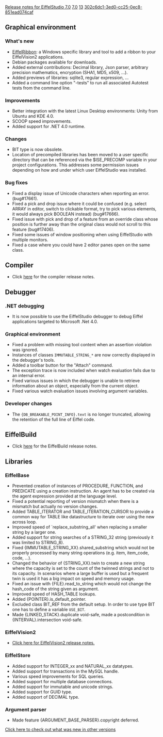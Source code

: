 [[Property:title|Release notes for EiffelStudio 7.0]]
[[Property:link_title|7.0]]
[[Property:weight|13]]
[[Property:uuid|302c6dc1-3ed0-cc25-0ec8-851ead074caf]]
==Graphical environment==

===What's new===
* [[EiffelRibbon]]: a Windows specific library and tool to add a ribbon to your EiffelVision2 applications.
* Debian packages available for downloads.
* Added external contributions: Decimal library, Json parser, arbitrary precision mathematics, encryption (SHA1, MD5, x509, ...).
* Added previews of libraries: sqlite3, regular expression, ...
* Added a command line option "-tests" to run all associated Autotest tests from the command line.

===Improvements===
* Better integration with the latest Linux Desktop environments: Unity from Ubuntu and KDE 4.0.
* SCOOP speed improvements.
* Added support for .NET 4.0 runtime.

===Changes===
* BIT type is now obsolete.
* Location of precompiled libraries has been moved to a user specific directory that can be referenced via the $ISE_PRECOMP variable in your project configurations. This addresses some permission issues depending on how and under which user EiffelStudio was installed.

===Bug fixes===
* Fixed a display issue of Unicode characters when reporting an error. (bug#17661).
* Fixed a pick and drop issue where it could be confused (e.g. select <e>ARRAY</e> in editor, switch to clickable format, try to pick various elements, it would always pick <e>BOOLEAN</e> instead) (bug#17666).
* Fixed issue with pick and drop of a feature from an override class whose position is further away than the original class would not scroll to this feature (bug#17406).
* Fixed some issues of window positioning when using EiffelStudio with multiple monitors.
* Fixed a case where you could have 2 editor panes open on the same class.

==Compiler==
* Click [[Major changes between ISE Eiffel 6.8 and ISE Eiffel 7.0|here]] for the compiler release notes.

==Debugger==
=== .NET debugging ===
* It is now possible to use the EiffelStudio debugger to debug Eiffel applications targeted to Microsoft .Net 4.0. 
{{caution|Currently, to debug Eiffel targeted to Microsoft .Net 4.0, it is necessary to set the preference "debugger.dotnet.keep_stepping_info_dotnet_feature" to "False" in order to avoid problems when using the debugger's "Step into" command.}}

===Graphical environment===
* Fixed a problem with missing tool content when an assertion violation was ignored.
* Instances of classes <code>IMMUTABLE_STRING_*</code> are now correctly displayed in the debugger's tools.
* Added a toolbar button for the "Attach" command.
* The exception trace is now included when watch evaluation fails due to an internal error.
* Fixed various issues in which the debugger is unable to retrieve information about an object, especially from the current object.
* Fixed various watch evaluation issues involving argument variables.

===Developer changes===
* The <code>{DB_BREAKABLE_POINT_INFO}.text</code> is no longer truncated, allowing the retention of the full line of Eiffel code.

==EiffelBuild==
* Click [[EiffelBuild Version History|here]]  for the EiffelBuild release notes.

==Libraries==

===EiffelBase===
* Prevented creation of instances of <e>PROCEDURE</e>, <e>FUNCTION</e>, and <e>PREDICATE</e> using a creation instruction. An agent has to be created via the agent expression provided at the language level.
* Fixed a potential reporting of version mismatch when there is a mismatch but actually no version changes.
* Added <e>TABLE_ITERATOR</e> and <e>TABLE_ITERATION_CURSOR</e> to provide a common way for <e>TABLE</e> like datastructure to iterate over using the new across loop.
* Improved speed of `replace_substring_all' when replacing a smaller string by a larger one.
* Added support for string searches of a <e>STRING_32</e> string (previously it was limited to <e>STRING_8</e>).
* Fixed {IMMUTABLE_STRING_XX}.shared_substring which would not be properly processed by many string operations (e.g. item, item_code, code, ...).
* Changed the behavior of {STRING_XX}.twin to create a new string where the capacity is set to the count of the twinned strings and not to its capacity. In scenarios where a large buffer is used but a frequent twin is used it has a big impact on speed and memory usage.
* Fixed an issue with <e>{FILE}.read_to_string</e> which would not change the hash_code of the string given as argument.
* Improved speed of <e>HASH_TABLE</e> lookups.
* Added <e>{POINTER}.is_default_pointer</e>.
* Excluded class <e>BIT_REF</e> from the default setup. In order to use type <e>BIT</e> one has to define a variable <code>USE_BIT</code>.
* Made <e>{LINKED_STACK}.duplicate</e> void-safe, made a postcondition in <e>{INTERVAL}.intersection</e> void-safe.

===EiffelVision2===
* [[Revisions and Bug Fixes|Click here for EiffelVision2 release notes.]]

===EiffelStore===
* Added support for INTEGER_xx and NATURAL_xx datatypes.
* Added support for transactions in the MySQL handle.
* Various speed improvements for SQL queries.
* Added support for multiple database connections.
* Added support for immutable and unicode strings.
* Added support for GUID type.
* Added support of DECIMAL type.

===Argument parser===
* Made feature <e>{ARGUMENT_BASE_PARSER}.copyright</e> deferred.

[[EiffelStudio release notes|Click here to check out what was new in other versions]]  

